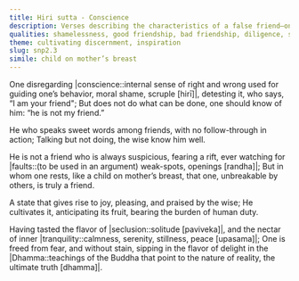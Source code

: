 ```yaml
---
title: Hiri sutta - Conscience
description: Verses describing the characteristics of a false friend—one who disregards conscience and speaks without sincerity—contrasted with a true friend whose loyalty is unbreakable and whose actions reflect inner integrity. It further speaks to the joy and peace found in virtuous conduct, seclusion, and the realization of the Dhamma.
qualities: shamelessness, good friendship, bad friendship, diligence, solitude, tranquility, without fear
theme: cultivating discernment, inspiration
slug: snp2.3
simile: child on mother’s breast
---
```


One disregarding |conscience::internal sense of right and wrong used for guiding one’s behavior, moral shame, scruple [hirī]|, detesting it,
who says, “I am your friend";
But does not do what can be done,
one should know of him: “he is not my friend.”

He who speaks sweet words among friends,
with no follow-through in action;
Talking but not doing,
the wise know him well.

He is not a friend who is always suspicious,
fearing a rift, ever watching for |faults::(to be used in an argument) weak-spots, openings [randha]|;
But in whom one rests, like a child on mother’s breast,
that one, unbreakable by others, is truly a friend.

A state that gives rise to joy,
pleasing, and praised by the wise;
He cultivates it, anticipating its fruit,
bearing the burden of human duty.

Having tasted the flavor of |seclusion::solitude [paviveka]|,
and the nectar of inner |tranquility::calmness, serenity, stillness, peace [upasama]|;
One is freed from fear, and without stain,
sipping in the flavor of delight in the |Dhamma::teachings of the Buddha that point to the nature of reality, the ultimate truth [dhamma]|.